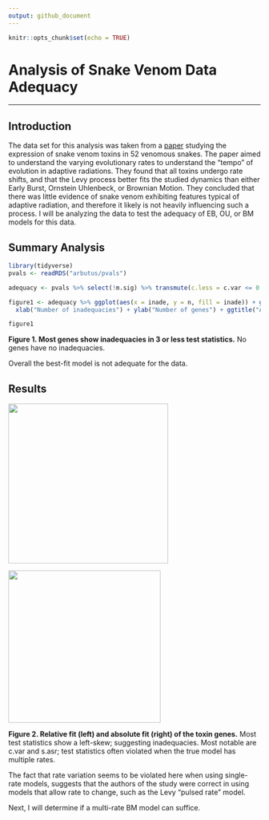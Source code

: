 ```yaml
---
output: github_document
---
```


```r
knitr::opts_chunk$set(echo = TRUE)
```

# Analysis of Snake Venom Data Adequacy

------------------------------------------------------------------------

## Introduction

The data set for this analysis was taken from a [paper](https://royalsocietypublishing.org/doi/full/10.1098/rspb.2020.0613) studying the expression of snake venom toxins in 52 venomous snakes. The paper aimed to understand the varying evolutionary rates to understand the "tempo" of evolution in adaptive radiations. They found that all toxins undergo rate shifts, and that the Levy process better fits the studied dynamics than either Early Burst, Ornstein Uhlenbeck, or Brownian Motion. They concluded that there was little evidence of snake venom exhibiting features typical of adaptive radiation, and therefore it likely is not heavily influencing such a process. I will be analyzing the data to test the adequacy of EB, OU, or BM models for this data.

## Summary Analysis

```r
library(tidyverse)
pvals <- readRDS("arbutus/pvals")

adequacy <- pvals %>% select(!m.sig) %>% transmute(c.less = c.var <= 0.05, sv.less = s.var <= 0.05, sa.less = s.asr <= 0.05, sh.less = s.hgt <= 0.05 & !is.na(s.hgt), d.less = d.cdf <= 0.05) %>% transmute(inade = c.less + sv.less + sa.less + sh.less + d.less) %>% count(inade) %>% mutate(prop = n/sum(n))

figure1 <- adequacy %>% ggplot(aes(x = inade, y = n, fill = inade)) + geom_bar(stat = "identity") + geom_text(aes(label = round(prop, digits = 2))) +
  xlab("Number of inadequacies") + ylab("Number of genes") + ggtitle("Amount of toxins by number of inadequacies in snake venom") + theme_bw() 

```

```r
figure1
```

**Figure 1. Most genes show inadequacies in 3 or less test statistics.** No genes have no inadequacies.

Overall the best-fit model is not adequate for the data.

## Results

![](arbutus/AIC.png){width="319"}

![](arbutus/arbutus.png){width="304"}

**Figure 2. Relative fit (left) and absolute fit (right) of the toxin genes.** Most test statistics show a left-skew; suggesting inadequacies. Most notable are c.var and s.asr; test statistics often violated when the true model has multiple rates.

The fact that rate variation seems to be violated here when using single-rate models, suggests that the authors of the study were correct in using models that allow rate to change, such as the Levy "pulsed rate" model.

Next, I will determine if a multi-rate BM model can suffice.
